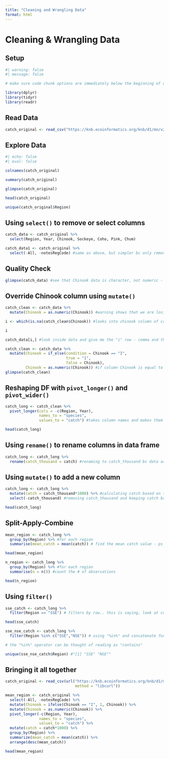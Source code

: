 ```yaml
---
title: "Cleaning and Wrangling Data"
format: html
---
```


# Cleaning & Wrangling Data

## Setup

```r
#| warning: false
#| message: false

# make sure code chunk options are immediately below the beginning of code chunk line

library(dplyr)
library(tidyr)
library(readr)
```

## Read Data

```r
catch_original <- read_csv("https://knb.ecoinformatics.org/knb/d1/mn/v2/object/df35b.302.1")
```

## Explore Data

```r
#| echo: false
#| eval: false

colnames(catch_original)

summary(catch_original)

glimpse(catch_original)

head(catch_original)

unique(catch_original$Region)
```

## Using `select()` to remove or select columns
```r
catch_data <- catch_original %>% 
  select(Region, Year, Chinook, Sockeye, Coho, Pink, Chum) 

catch_data1 <- catch_original %>% 
  select(-All, -notesRegCode) #same as above, but simpler bc only removing small # of columns
```

## Quality Check
```r
glimpse(catch_data) #see that Chinook data is character, not numeric - why?
```

## Override Chinook column using `mutate()`
```r
catch_clean <- catch_data %>% 
  mutate(Chinook = as.numeric(Chinook)) #warning shows that we are losing data
```

```r
i <- which(is.na(catch_clean$Chinook)) #looks into chinook column of catch clean and tell me which columns are NA

i

catch_data[i,] #look inside data and give me the "i" row - comma and then nothing means all of the columns - can see that Chinook has an I there instead of a 1... that's the issue!
```

```r
catch_clean <- catch_data %>% 
  mutate(Chinook = if_else(condition = Chinook == "I",
                           true = "1",
                           false = Chinook),
         Chinook = as.numeric(Chinook)) #if column Chinook is equal to I, then change to 1, if not then keep the same - also, make sure to change everything to numeric
glimpse(catch_clean)
```

## Reshaping DF with `pivot_longer()` and `pivot_wider()`

```r
catch_long <- catch_clean %>% 
  pivot_longer(cols = -c(Region, Year),
               names_to = "species",
               values_to = "catch") #takes column names and makes them a species and their values to a new column as catch

head(catch_long)
```

## Using `rename()` to rename columns in data frame

```r
catch_long <- catch_long %>% 
  rename(catch_thousand = catch) #renaming to catch_thousand bc data are in the thousands start with new name and then relate to old column name
```

## Using `mutate()` to add a new column
```r
catch_long <- catch_long %>% 
  mutate(catch = catch_thousand*1000) %>% #calculating catch based on the fact this is the thousands
  select(-catch_thousand) #removing catch_thousand and keeping catch bc it is indicative of true catch

head(catch_long)
```

## Split-Apply-Combine
```r
mean_region <- catch_long %>% 
  group_by(Region) %>% #for each region
  summarise(mean_catch = mean(catch)) # find the mean catch value - ps I messed up the calculation somewhere along the way

head(mean_region)

n_region <- catch_long %>% 
  group_by(Region) %>% #for each region
  summarise(n = n()) #count the # of observations

head(n_region)
```

## Using `filter()` 
```r
sse_catch <- catch_long %>% 
  filter(Region == "SSE") # filters by row.. this is saying, look at column region and give back everything equal (i.e., "==") to SSE

head(sse_catch)

sse_nse_catch <- catch_long %>% 
  filter(Region %in% c("SSE","NSE")) # using "%in%" and concatenate function (i.e., c()), you can filter for multiple things at once

# the "%in%" operator can be thought of reading as "contains"

unique(sse_nse_catch$Region) #"[1] "SSE" "NSE""

```

## Bringing it all together
```r
catch_original <- read_csv(url("https://knb.ecoinformatics.org/knb/d1/mn/v2/object/df35b.302.1", 
                               method = "libcurl"))

mean_region <- catch_original %>%
  select(-All, -notesRegCode) %>% 
  mutate(Chinook = ifelse(Chinook == "I", 1, Chinook)) %>% 
  mutate(Chinook = as.numeric(Chinook)) %>% 
  pivot_longer(-c(Region, Year), 
               names_to = "species", 
               values_to = "catch") %>%
  mutate(catch = catch*1000) %>% 
  group_by(Region) %>% 
  summarize(mean_catch = mean(catch)) %>% 
  arrange(desc(mean_catch))

head(mean_region)
```

